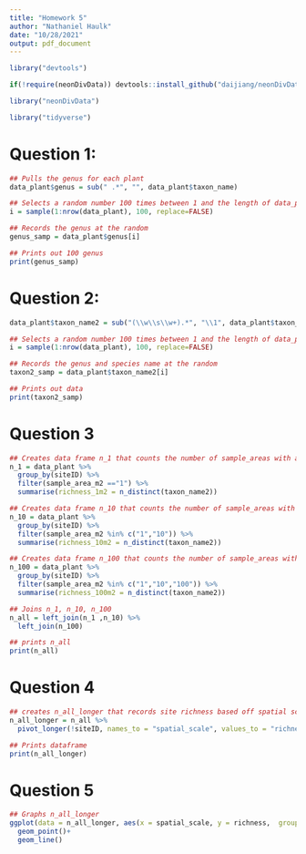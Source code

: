 ```yaml
---
title: "Homework 5"
author: "Nathaniel Haulk"
date: "10/28/2021"
output: pdf_document
---
```


```r
library("devtools")

if(!require(neonDivData)) devtools::install_github("daijiang/neonDivData")

library("neonDivData")

library("tidyverse")
```
# Question 1:

```r

## Pulls the genus for each plant
data_plant$genus = sub(" .*", "", data_plant$taxon_name)

## Selects a random number 100 times between 1 and the length of data_plant
i = sample(1:nrow(data_plant), 100, replace=FALSE)

## Records the genus at the random 
genus_samp = data_plant$genus[i]

## Prints out 100 genus 
print(genus_samp)

```

# Question 2:

```r

data_plant$taxon_name2 = sub("(\\w\\s\\w+).*", "\\1", data_plant$taxon_name)

## Selects a random number 100 times between 1 and the length of data_plant
i = sample(1:nrow(data_plant), 100, replace=FALSE)

## Records the genus and species name at the random 
taxon2_samp = data_plant$taxon_name2[i]

## Prints out data
print(taxon2_samp)

```

# Question 3

```r

## Creates data frame n_1 that counts the number of sample_areas with a size of 1 m2 in data_plant
n_1 = data_plant %>%
  group_by(siteID) %>%
  filter(sample_area_m2 =="1") %>%
  summarise(richness_1m2 = n_distinct(taxon_name2))

## Creates data frame n_10 that counts the number of sample_areas with a size of 1 and 10 m2 in data_plant
n_10 = data_plant %>%
  group_by(siteID) %>%
  filter(sample_area_m2 %in% c("1","10")) %>%
  summarise(richness_10m2 = n_distinct(taxon_name2))

## Creates data frame n_100 that counts the number of sample_areas with a size of 1, 10, and 100 m2 in data_plant
n_100 = data_plant %>%
  group_by(siteID) %>%
  filter(sample_area_m2 %in% c("1","10","100")) %>%
  summarise(richness_100m2 = n_distinct(taxon_name2))

## Joins n_1, n_10, n_100
n_all = left_join(n_1 ,n_10) %>%
  left_join(n_100)

## prints n_all
print(n_all)
```

# Question 4

```r

## creates n_all_longer that records site richness based off spatial scale.
n_all_longer = n_all %>%
  pivot_longer(!siteID, names_to = "spatial_scale", values_to = "richness")

## Prints dataframe
print(n_all_longer)
```

# Question 5
```r

## Graphs n_all_longer
ggplot(data = n_all_longer, aes(x = spatial_scale, y = richness,  group = siteID))+
  geom_point()+
  geom_line()

```


